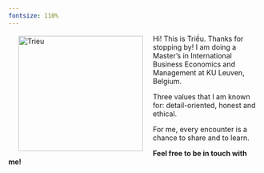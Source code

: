 ```yaml
---
fontsize: 110%
---
```


<img src="images/profile-photo.png" alt="Trieu" width="249" height="230" style="float:left;margin:3px 20px"/>

Hi! This is Triều. Thanks for stopping by! I am doing a Master's in International Business Economics and Management at KU Leuven, Belgium.

Three values that I am known for: detail-oriented, honest and ethical.

For me, every encounter is a chance to share and to learn.

**Feel free to be in touch with me!**
